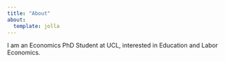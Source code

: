```yaml
---
title: "About"
about:
  template: jolla
---
```


I am an Economics PhD Student at UCL, interested in Education and Labor Economics.

